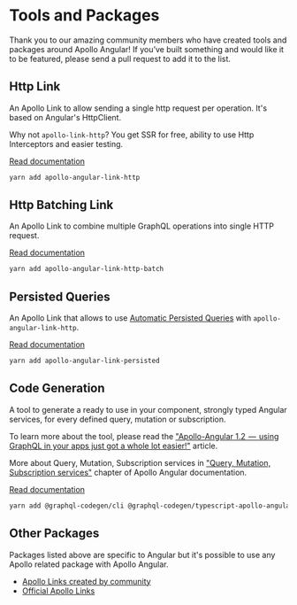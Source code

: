 # Tools and Packages

Thank you to our amazing community members who have created tools and packages around Apollo Angular! If you’ve built something and would like it to be featured, please send a pull request to add it to the list.

## Http Link

An Apollo Link to allow sending a single http request per operation. It's based on Angular's HttpClient.

Why not `apollo-link-http`? You get SSR for free, ability to use Http Interceptors and easier testing.

[Read documentation](https://www.npmjs.com/package/apollo-angular-link-http)

```bash
yarn add apollo-angular-link-http
```

## Http Batching Link

An Apollo Link to combine multiple GraphQL operations into single HTTP request.

[Read documentation](https://www.npmjs.com/package/apollo-angular-link-http-batch)

```bash
yarn add apollo-angular-link-http-batch
```

## Persisted Queries

An Apollo Link that allows to use [Automatic Persisted Queries](https://blog.apollographql.com/improve-graphql-performance-with-automatic-persisted-queries-c31d27b8e6ea) with `apollo-angular-link-http`.

[Read documentation](https://www.npmjs.com/package/apollo-angular-link-persisted)

```bash
yarn add apollo-angular-link-persisted
```

## Code Generation

A tool to generate a ready to use in your component, strongly typed Angular services, for every defined query, mutation or subscription.

To learn more about the tool, please read the ["Apollo-Angular 1.2  —  using GraphQL in your apps just got a whole lot easier!"](https://medium.com/the-guild/apollo-angular-code-generation-7903da1f8559) article.

More about Query, Mutation, Subscription services in ["Query, Mutation, Subscription services"](../basics/services.md) chapter of Apollo Angular documentation.

[Read documentation](https://graphql-code-generator.com/docs/plugins/typescript-apollo-angular)

```bash
yarn add @graphql-codegen/cli @graphql-codegen/typescript-apollo-angular
```

## Other Packages

Packages listed above are specific to Angular but it's possible to use any Apollo related package with Apollo Angular.

- [Apollo Links created by community](https://www.apollographql.com/docs/link/links/community.html)
- [Official Apollo Links](https://www.apollographql.com/docs/link/#linkslist)
